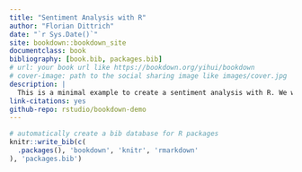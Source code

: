 ```yaml
--- 
title: "Sentiment Analysis with R"
author: "Florian Dittrich"
date: "`r Sys.Date()`"
site: bookdown::bookdown_site
documentclass: book
bibliography: [book.bib, packages.bib]
# url: your book url like https://bookdown.org/yihui/bookdown
# cover-image: path to the social sharing image like images/cover.jpg
description: |
  This is a minimal example to create a sentiment analysis with R. We will use data which describe the vaccine-behavior in Covid-pandemic
link-citations: yes
github-repo: rstudio/bookdown-demo
---
```

```r
# automatically create a bib database for R packages
knitr::write_bib(c(
  .packages(), 'bookdown', 'knitr', 'rmarkdown'
), 'packages.bib')
```